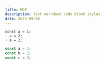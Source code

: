 ```yaml
---
title: MDX
description: Test markdown code block styles
date: 2023-09-08
---
```


```diff-js showLineNumbers {3-4}
const a = 1;
- a = 2;
+ a = 2;
```

```js:libs/test.js {3}
const a = 1;
const b = 2;
const c = 3;
```
